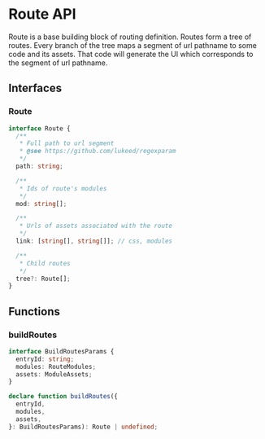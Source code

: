 # Route API

Route is a base building block of routing definition.
Routes form a tree of routes.
Every branch of the tree maps a segment of url pathname to some code and its
assets. That code will generate the UI which corresponds to the segment of
url pathname.

## Interfaces

### Route

```typescript
interface Route {
  /**
   * Full path to url segment
   * @see https://github.com/lukeed/regexparam
   */
  path: string;

  /**
   * Ids of route's modules
   */
  mod: string[];

  /**
   * Urls of assets associated with the route
   */
  link: [string[], string[]]; // css, modules

  /**
   * Child routes
   */
  tree?: Route[];
}
```

## Functions

### buildRoutes

```typescript
interface BuildRoutesParams {
  entryId: string;
  modules: RouteModules;
  assets: ModuleAssets;
}

declare function buildRoutes({
  entryId,
  modules,
  assets,
}: BuildRoutesParams): Route | undefined;
```
